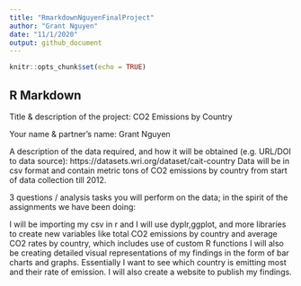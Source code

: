 ```yaml
---
title: "RmarkdownNguyenFinalProject"
author: "Grant Nguyen"
date: "11/1/2020"
output: github_document
---
```


```r
knitr::opts_chunk$set(echo = TRUE)
```

## R Markdown

Title & description of the project: CO2 Emissions by Country

Your name & partner's name: Grant Nguyen

A description of the data required, and how it will be obtained (e.g. URL/DOI to data source): https://datasets.wri.org/dataset/cait-country 
  Data will be in csv format and contain metric tons of CO2 emissions by country from start of data collection till 2012.

3 questions / analysis tasks you will perform on the data; in the spirit of the assignments we have been doing:
  
  I will be importing my csv in r and I will use dyplr,ggplot, and more libraries to create new variables like total CO2 emissions by country and average CO2 rates by country, which includes use of custom R functions
  I will also be creating detailed visual representations of my findings in the form of bar charts and graphs. 
  Essentially I want to see which country is emitting most and their rate of emission.
  I will also create a website to publish my findings.